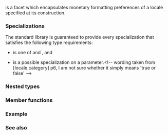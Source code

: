 {{cpp/title|moneypunct_byname}}
{{cpp/locale/navbar}}
{{ddcl|header=locale|1=
template&lt; class CharT, bool Intl = false &gt;
class moneypunct_byname : public std::moneypunct&lt;CharT, Intl&gt;;
}}

{{tt|std::moneypunct_byname}} is a {{lc|std::moneypunct}} facet which encapsulates monetary formatting preferences of a locale specified at its construction.

===Specializations===
The standard library is guaranteed to provide every specialization that satisfies the following type requirements:
* {{tt|CharT}} is one of {{c/core|char}} and {{c/core|wchar_t}}, and
* {{tt|Intl}} is a possible specialization on a {{c/core|bool}} parameter.&lt;!-- wording taken from [locale.category] p6, I am not sure whether it simply means 'true or false' --&gt;

===Nested types===
{{dsc begin}}
{{dsc hitem|Type|Definition}}
{{dsc|{{tt|pattern}}|{{lc|std::money_base::pattern}}}}
{{dsc|{{tt|string_type}}|{{c/core|std::basic_string&lt;CharT&gt;}}}}
{{dsc end}}

===Member functions===
{{dsc begin}}
{{dsc inc|cpp/locale/byname/dsc constructor|moneypunct_byname}}
{{dsc inc|cpp/locale/byname/dsc destructor|moneypunct_byname}}
{{dsc end}}

{{include|cpp/locale/byname/constructor|moneypunct_byname}}
{{include|cpp/locale/byname/destructor|moneypunct_byname}}

{{include|cpp/locale/moneypunct/inherit}}
{{include|cpp/locale/money_base/inherit}}

===Example===
{{example
|This example demonstrates how to apply monetary formatting rules of another language without changing the rest of the locale. 
|code=
#include &lt;iomanip&gt;
#include &lt;iostream&gt;
#include &lt;locale&gt;

int main()
{
    long double mon = 1234567;
    std::locale::global(std::locale("en_US.utf8"));
    std::wcout.imbue(std::locale());
    std::wcout &lt;&lt; L"american locale: " &lt;&lt; std::showbase
               &lt;&lt; std::put_money(mon) &lt;&lt; '\n';
    std::wcout.imbue(std::locale(std::wcout.getloc(),
                                 new std::moneypunct_byname&lt;wchar_t&gt;("ru_RU.utf8")));
    std::wcout &lt;&lt; L"american locale with russian moneypunct: "
               &lt;&lt; std::put_money(mon) &lt;&lt; '\n';
}
|output=
american locale: $12,345.67
american locale with russian moneypunct: 12 345.67 руб
}}

===See also===
{{dsc begin}}
{{dsc inc|cpp/locale/dsc moneypunct}}
{{dsc end}}

{{langlinks|de|es|fr|it|ja|pt|ru|zh}}
